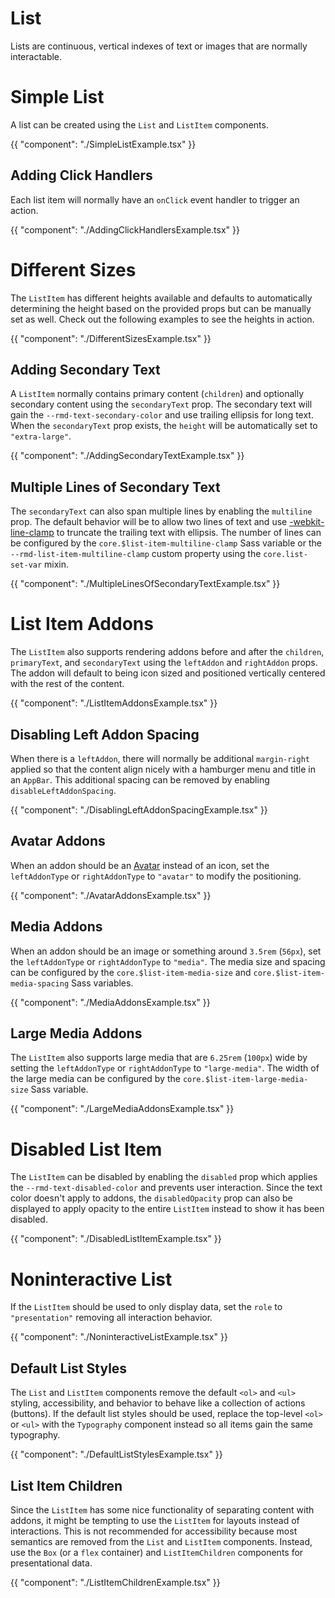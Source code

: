 # List

Lists are continuous, vertical indexes of text or images that are normally interactable.

# Simple List

A list can be created using the `List` and `ListItem` components.

{{ "component": "./SimpleListExample.tsx" }}

## Adding Click Handlers

Each list item will normally have an `onClick` event handler to trigger an
action.

{{ "component": "./AddingClickHandlersExample.tsx" }}

# Different Sizes

The `ListItem` has different heights available and defaults to automatically
determining the height based on the provided props but can be manually set as
well. Check out the following examples to see the heights in action.

{{ "component": "./DifferentSizesExample.tsx" }}

## Adding Secondary Text

A `ListItem` normally contains primary content (`children`) and optionally
secondary content using the `secondaryText` prop. The secondary text will gain
the `--rmd-text-secondary-color` and use trailing ellipsis for long text. When
the `secondaryText` prop exists, the `height` will be automatically set to
`"extra-large"`.

{{ "component": "./AddingSecondaryTextExample.tsx" }}

## Multiple Lines of Secondary Text

The `secondaryText` can also span multiple lines by enabling the `multiline`
prop. The default behavior will be to allow two lines of text and use
[-webkit-line-clamp](https://developer.mozilla.org/en-US/docs/Web/CSS/-webkit-line-clamp)
to truncate the trailing text with ellipsis. The number of lines can be
configured by the `core.$list-item-multiline-clamp` Sass variable or the
`--rmd-list-item-multiline-clamp` custom property using the `core.list-set-var`
mixin.

{{ "component": "./MultipleLinesOfSecondaryTextExample.tsx" }}

# List Item Addons

The `ListItem` also supports rendering addons before and after the `children`,
`primaryText`, and `secondaryText` using the `leftAddon` and `rightAddon` props.
The addon will default to being icon sized and positioned vertically centered
with the rest of the content.

{{ "component": "./ListItemAddonsExample.tsx" }}

## Disabling Left Addon Spacing

When there is a `leftAddon`, there will normally be additional `margin-right`
applied so that the content align nicely with a hamburger menu and title in an
`AppBar`. This additional spacing can be removed by enabling
`disableLeftAddonSpacing`.

{{ "component": "./DisablingLeftAddonSpacingExample.tsx" }}

## Avatar Addons

When an addon should be an [Avatar](/components/avatar) instead of an icon, set
the `leftAddonType` or `rightAddonType` to `"avatar"` to modify the positioning.

{{ "component": "./AvatarAddonsExample.tsx" }}

## Media Addons

When an addon should be an image or something around `3.5rem` (`56px`), set the
`leftAddonType` or `rightAddonType` to `"media"`. The media size and spacing can
be configured by the `core.$list-item-media-size` and
`core.$list-item-media-spacing` Sass variables.

{{ "component": "./MediaAddonsExample.tsx" }}

## Large Media Addons

The `ListItem` also supports large media that are `6.25rem` (`100px`) wide by
setting the `leftAddonType` or `rightAddonType` to `"large-media"`. The width of
the large media can be configured by the `core.$list-item-large-media-size` Sass
variable.

{{ "component": "./LargeMediaAddonsExample.tsx" }}

# Disabled List Item

The `ListItem` can be disabled by enabling the `disabled` prop which applies the
`--rmd-text-disabled-color` and prevents user interaction. Since the text color
doesn't apply to addons, the `disabledOpacity` prop can also be displayed to
apply opacity to the entire `ListItem` instead to show it has been disabled.

{{ "component": "./DisabledListItemExample.tsx" }}

# Noninteractive List

If the `ListItem` should be used to only display data, set the `role` to
`"presentation"` removing all interaction behavior.

{{ "component": "./NoninteractiveListExample.tsx" }}

## Default List Styles

The `List` and `ListItem` components remove the default `<ol>` and `<ul>`
styling, accessibility, and behavior to behave like a collection of actions
(buttons). If the default list styles should be used, replace the top-level
`<ol>` or `<ul>` with the `Typography` component instead so all items gain the
same typography.

{{ "component": "./DefaultListStylesExample.tsx" }}

## List Item Children

Since the `ListItem` has some nice functionality of separating content with
addons, it might be tempting to use the `ListItem` for layouts instead of
interactions. This is not recommended for accessibility because most semantics
are removed from the `List` and `ListItem` components. Instead, use the `Box`
(or a `flex` container) and `ListItemChildren` components for presentational
data.

{{ "component": "./ListItemChildrenExample.tsx" }}
